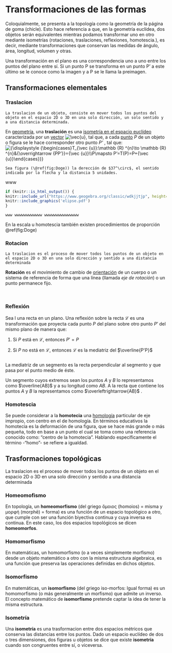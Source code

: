 # Transformaciones de las formas

Coloquialmente, se presenta a la topología como la geometría de la página de goma (chicle). Esto hace referencia a que, en la geometría euclídea, dos objetos serán equivalentes mientras podamos transformar uno en otro mediante isometrías (rotaciones, traslaciones, reflexiones, homotescia.), es decir, mediante transformaciones que conservan las medidas de ángulo, área, longitud, volumen y otras.

Una transformación en el plano es una correspondencia uno a uno entre
los puntos del plano entre sí. Si un punto P se transforma en un punto P' a
este último se le conoce como la imagen y a P se le llama la preimagen.

## Transformaciones elementales

### Traslacion

```definition
La traslacion de un objeto, consiste en mover todos los puntos del objeto en el espacio 2D o 3D en una solo dirección, un solo sentido y a una distancia determinada.
```

En [geometría](https://es.wikipedia.org/wiki/Geometr%C3%ADa), una **traslación** es una [isometría en el espacio euclídeo](https://es.wikipedia.org/wiki/Isometr%C3%ADa "Isometría") caracterizada por un [vector](https://es.wikipedia.org/wiki/Vector "Vector") ![\\vec{u}](https://wikimedia.org/api/rest_v1/media/math/render/svg/89c41e9cf70c5e5b56e2128a136985a75f90ba43), tal que, a cada [punto](https://es.wikipedia.org/wiki/Punto_(geometr%C3%ADa) "Punto (geometría)") *P* de un objeto o figura se le hace corresponder otro punto *P'* , tal que: ![{\\displaystyle {\\begin{cases}T\_{\\vec {u}}:\\mathbb {R} \^{n}\\to \\mathbb {R} \^{n}&{\\overrightarrow {PP'}}={\\vec {u}}\\\\P\\mapsto P'=T(P)=P+{\\vec {u}}\\end{cases}}}](https://wikimedia.org/api/rest_v1/media/math/render/svg/56d77313f61c2ad018935e42a3895e88db26469d)

```example
Sea figura (\@ref(fig:Doge)) la derección de $37^\circ$, el sentido indicada por la flecha y la distancia 5 unidades.
```

www

```r
if (knitr::is_html_output()) {
knitr::include_url("https://www.geogebra.org/classic/wdkjjtjp", height="700")} else {
knitr::include_graphics('elipse.pdf')
}
```

```example
www wwwwwwwwwwww wwwwwwwwwwwwwww
```

En la escala u homotescia también existen procedimientos de proporción \@ref(fig:Doge)

### Rotacion

```definition
La traslacion es el proceso de mover todos los puntos de un objeto en el espacio 2D o 3D en una solo dirección y sentido a una distancia determinada 
```

**Rotación** es el movimiento de cambio de [orientación](https://es.wikipedia.org/wiki/Orientaci%C3%B3n_(geometr%C3%ADa)) de un cuerpo o un sistema de referencia de forma que una línea (llamada *eje de rotación*) o un punto permanece fijo.

\

### Reflexión

Sea l una recta en un plano. Una reflexión sobre la recta $\mathcal{L}$ es una
transformación que proyecta cada punto $P$ del plano sobre otro punto $P’$
del mismo plano de manera que:

1.  Si $P$ está en $\mathcal{L}$, entonces $P'=P$

2.  Si $P$ no está en $\mathcal{L}$, entonces $\mathcal{L}$ es la mediatriz del ܲܲ$\overline{P'P}$

    ```remark
    ```

La mediatriz de un segmento es la recta perpendicular al
segmento y que pasa por el punto medio de éste.

Un segmento cuyos extremos sean los puntos $A$ y $B$ lo
representamos como $\overline{AB}$ y a su longitud como $AB$. A la recta
que contiene los puntos $A$ y $B$ la representamos como $\overleftrightarrow{AB}$ .

### Homotescia

Se puede considerar a la **homotecia** una [homología](https://es.wikipedia.org/wiki/Homolog%C3%ADa_(geometr%C3%ADa) "Homología (geometría)") particular de eje impropio, con centro en el de homología. En términos educativos la homotecia es la deformación de una figura, que se hace más grande o más pequeña, todo en base a un punto el cual se toma como una referencia conocido como: "centro de la homotecia". Hablando específicamente el término -"homo"- se refiere a igualdad.

## Trasformaciones topológicas

La traslacion es el proceso de mover todos los puntos de un objeto en el espacio 2D o 3D en una solo dirección y sentido a una distancia determinada

### Homeomofismo

En topología, un **homeomorfismo** (del griego ὅμοιος (homoios) = misma y μορφή (morphē) = forma) es una función de un espacio topológico a otro, que cumple con ser una función biyectiva continua y cuya inversa es continua. En este caso, los dos espacios topológicos se dicen **homeomorfos**.

### Homomorfismo

En matemáticas, un homomorfismo (o a veces simplemente morfismo) desde un objeto matemático a otro con la misma estructura algebraica, es una función que preserva las operaciones definidas en dichos objetos.

### Isomorfismo

En matemáticas, un **isomorfismo** (del griego iso-morfos: Igual forma) es un homomorfismo (o más generalmente un morfismo) que admite un inverso. ​ El concepto matemático de **isomorfismo** pretende captar la idea de tener la misma estructura.

### Isometría

Una **isometría** es una trasformacion entre dos espacios métricos que conserva las distancias entre los puntos. Dado un espacio euclídeo de dos o tres dimensiones, dos figuras u objetos se dice que existe **isometría** cuando son congruentes entre sí, o viceversa.
